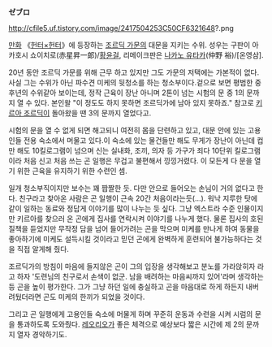 '''ゼブロ'''

http://cfile5.uf.tistory.com/image/2417504253C50CF6321648?.png

[[만화]] 《[[헌터×헌터]]》에 등장하는 [[조르딕 가문]]의 대문을 지키는 수위. 성우는 구판이 아카호시 쇼이치로(赤星昇一郞)/[[황윤걸]], 리메이크판은 [[나카노 유타카]](仲野 裕)/[온영삼].

20년 동안 조르딕 가문를 위해 근무 하고 있지만 그도 가문의 저택에는 가본적이 없다. 사실 그는 수위가 아닌 파수견 미케의 뒷청소를 하는 청소부이다.겉으로 보면 평범한 중후년의 수위같아 보이는데, 정작 근육이 장난 아니며 2톤이 넘는 시험의 문 중 1의 문까지 열 수 있다. 본인왈 "이 정도도 하지 못하면 조르딕가에 남아 있지 못하죠." 참고로 [[키르아 조르딕]]이 돌아왔을 땐 3의 문까지 열었다고.

시험의 문을 열 수 없게 되면 해고되니 여전히 몸을 단련하고 있고, 대문 안에 있는 고용인들 전용 숙소에서 머물고 있다.이 숙소에 있는 물건들만 해도 무게가 장난이 아닌데 컵만 해도 10킬로그램이 넘으며 신는 실내화, 조끼, 의자 등 가구가 죄다 10단위 킬로그램이라 처음 신고 처음 쓰는 곤 일행은 무겁고 불편해서 낑낑거렸다. 이 모든게 다 문을 열기 위한 근육을 유지하기 위한 수련인 셈.

일개 청소부직이지만 보수는 꽤 짭짤한 듯. 다만 안으로 들어오는 손님이 거의 없다고 한다. 친구라고 찾아온 사람은 곤 일행이 근속 20간 처음이라는듯(...). 워낙 지루한 탓에 같이 일하는 동료와 정답게 이야기를 많이 나누는 듯 싶다. 그냥 엑스트라 수준 인물이지만 키르아를 찾으러 온 곤에게 집사를 연락시켜 이야기를 나누게 했다. 물론 집사의 호된 질책을 듣었지만 무작정 담을 넘어 들어가려는 곤을 막으며 미케를 만나게 하여 동물을 좋아하기에 미케도 설득시킬 것이라고 믿던 곤에게 완벽하게 훈련되어 불가능하다는 것을 직접 알게해 줬다. 

조르딕가의 방침이 마음에 들지않은 곤이 그의 입장을 생각해보고 분노를 가라앉히자 라고 하자 '도련님의 친구로서 손색이 없군. 남을 배려하는 마음씨까지 있어'라며 생각하는 등 곤을 높이 평가한다. 그가 그냥 하던 일에 충실하고 곤을 마음대로 하게 하든지 내버려뒀더라면 곤도 미케의 한끼가 되었을 것이다.

그리고 곤 일행에게 고용인들 숙소에 머물게 하며 꾸준히 운동과 수련을 시켜 시럼의 문을 통과하도록 도와줬다. [[레오리오]]가 좋은 체격으로 예상보다 짧은 시간에 제 2의 문까지 열자 경악하기도.

